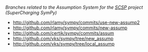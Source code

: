 ''Branches related to the Assumption System for the [[Supercharging_sympy | SCSP]] project (SuperCharging SymPy)''

* http://github.com/rlamy/sympy/commits/use-new-assump2
* http://github.com/rlamy/sympy/commits/new-assump
* http://github.com/certik/sympy/commits/assum
* http://github.com/vks/sympy/tree/new_assump
* http://github.com/vks/sympy/tree/local_assump
